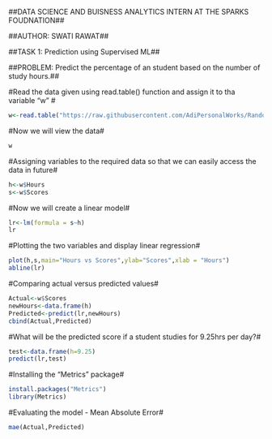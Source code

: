 ##DATA SCIENCE AND BUISNESS ANALYTICS INTERN AT THE SPARKS FOUDNATION##

##AUTHOR: SWATI RAWAT##

##TASK 1: Prediction using Supervised ML##

##PROBLEM: Predict the percentage of an student based on the number of study hours.##

#Read the data given using read.table() function and assign it to tha variable "w" #
```{r}
w<-read.table("https://raw.githubusercontent.com/AdiPersonalWorks/Random/master/student_scores%20-%20student_scores.csv",sep = ",",header = T)
```
#Now we will view the data#
```{r}
w
```
#Assigning variables to the required data so that we can easily access the data in future# 
```{r}
h<-w$Hours
s<-w$Scores
```
#Now we will create a linear model#
```{r}
lr<-lm(formula = s~h)
lr
```
#Plotting the two variables and display linear regression#
```{r}
plot(h,s,main="Hours vs Scores",ylab="Scores",xlab = "Hours")
abline(lr)
```
#Comparing actual versus predicted values#
```{r}
Actual<-w$Scores
newHours<-data.frame(h)
Predicted<-predict(lr,newHours)
cbind(Actual,Predicted)
```
#What will be the predicted score if a student studies for 9.25hrs per day?#
```{r}
test<-data.frame(h=9.25)
predict(lr,test)
```
#Installing the "Metrics" package#
```{r}
install.packages("Metrics")
library(Metrics)
```
#Evaluating the model - Mean Absolute Error#
```{r}
mae(Actual,Predicted)
```
